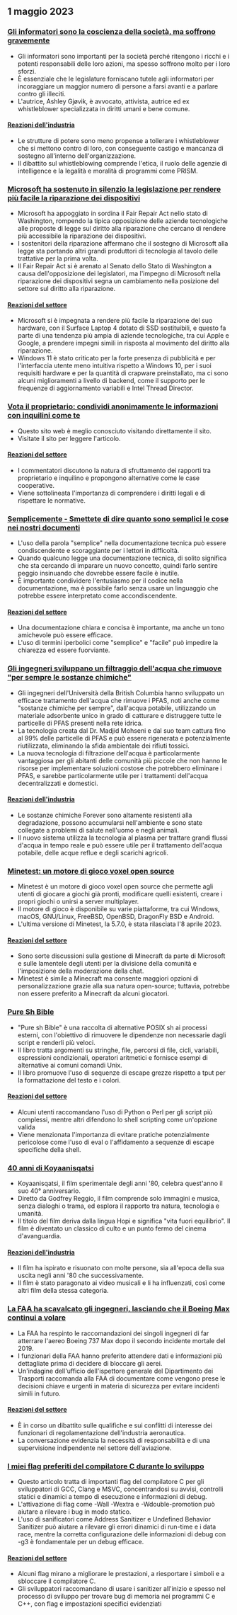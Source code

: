 

<CallToAction />

<Steps>

## 1 maggio 2023

### [Gli informatori sono la coscienza della società, ma soffrono gravemente](https://covertactionmagazine.com/2023/04/25/whistleblowers-are-the-conscience-of-society-yet-suffer-gravely-for-trying-to-hold-the-rich-and-powerful-accountable-for-their-sins/)

- Gli informatori sono importanti per la società perché ritengono i ricchi e i potenti responsabili delle loro azioni, ma spesso soffrono molto per i loro sforzi.
- È essenziale che le legislature forniscano tutele agli informatori per incoraggiare un maggior numero di persone a farsi avanti e a parlare contro gli illeciti.
- L'autrice, Ashley Gjøvik, è avvocato, attivista, autrice ed ex whistleblower specializzata in diritti umani e bene comune.

#### [Reazioni dell'industria](http://news.ycombinator.com/item?id=35762780)

- Le strutture di potere sono meno propense a tollerare i whistleblower che si mettono contro di loro, con conseguente castigo e mancanza di sostegno all'interno dell'organizzazione.
- Il dibattito sul whistleblowing comprende l'etica, il ruolo delle agenzie di intelligence e la legalità e moralità di programmi come PRISM.

### [Microsoft ha sostenuto in silenzio la legislazione per rendere più facile la riparazione dei dispositivi](https://grist.org/technology/microsoft-right-to-repair-quietly-supported-legislation-to-make-it-easier-to-fix-devices-heres-why-thats-a-big-deal/)

- Microsoft ha appoggiato in sordina il Fair Repair Act nello stato di Washington, rompendo la tipica opposizione delle aziende tecnologiche alle proposte di legge sul diritto alla riparazione che cercano di rendere più accessibile la riparazione dei dispositivi.
- I sostenitori della riparazione affermano che il sostegno di Microsoft alla legge sta portando altri grandi produttori di tecnologia al tavolo delle trattative per la prima volta.
- Il Fair Repair Act si è arenato al Senato dello Stato di Washington a causa dell'opposizione dei legislatori, ma l'impegno di Microsoft nella riparazione dei dispositivi segna un cambiamento nella posizione del settore sul diritto alla riparazione.

#### [Reazioni del settore](http://news.ycombinator.com/item?id=35758842)

- Microsoft si è impegnata a rendere più facile la riparazione del suo hardware, con il Surface Laptop 4 dotato di SSD sostituibili, e questo fa parte di una tendenza più ampia di aziende tecnologiche, tra cui Apple e Google, a prendere impegni simili in risposta al movimento del diritto alla riparazione.
- Windows 11 è stato criticato per la forte presenza di pubblicità e per l'interfaccia utente meno intuitiva rispetto a Windows 10, per i suoi requisiti hardware e per la quantità di crapware preinstallato, ma ci sono alcuni miglioramenti a livello di backend, come il supporto per le frequenze di aggiornamento variabili e Intel Thread Director.

### [Vota il proprietario: condividi anonimamente le informazioni con inquilini come te](https://ratethelandlord.org)

- Questo sito web è meglio conosciuto visitando direttamente il sito.
- Visitate il sito per leggere l'articolo.

#### [Reazioni del settore](http://news.ycombinator.com/item?id=35759016)

- I commentatori discutono la natura di sfruttamento dei rapporti tra proprietario e inquilino e propongono alternative come le case cooperative.
- Viene sottolineata l'importanza di comprendere i diritti legali e di rispettare le normative.

### [Semplicemente - Smettete di dire quanto sono semplici le cose nei nostri documenti](https://justsimply.dev/)

- L'uso della parola "semplice" nella documentazione tecnica può essere condiscendente e scoraggiante per i lettori in difficoltà.
- Quando qualcuno legge una documentazione tecnica, di solito significa che sta cercando di imparare un nuovo concetto, quindi farlo sentire peggio insinuando che dovrebbe essere facile è inutile.
- È importante condividere l'entusiasmo per il codice nella documentazione, ma è possibile farlo senza usare un linguaggio che potrebbe essere interpretato come accondiscendente.

#### [Reazioni del settore](http://news.ycombinator.com/item?id=35759449)

- Una documentazione chiara e concisa è importante, ma anche un tono amichevole può essere efficace.
- L'uso di termini iperbolici come "semplice" e "facile" può impedire la chiarezza ed essere fuorviante.

### [Gli ingegneri sviluppano un filtraggio dell'acqua che rimuove "per sempre le sostanze chimiche"](https://news.ubc.ca/2023/03/22/new-ubc-water-treatment-zaps-forever-chemicals-for-good/)

- Gli ingegneri dell'Università della British Columbia hanno sviluppato un efficace trattamento dell'acqua che rimuove i PFAS, noti anche come "sostanze chimiche per sempre", dall'acqua potabile, utilizzando un materiale adsorbente unico in grado di catturare e distruggere tutte le particelle di PFAS presenti nella rete idrica.
- La tecnologia creata dal Dr. Madjid Mohseni e dal suo team cattura fino al 99% delle particelle di PFAS e può essere rigenerata e potenzialmente riutilizzata, eliminando la sfida ambientale dei rifiuti tossici.
- La nuova tecnologia di filtrazione dell'acqua è particolarmente vantaggiosa per gli abitanti delle comunità più piccole che non hanno le risorse per implementare soluzioni costose che potrebbero eliminare i PFAS, e sarebbe particolarmente utile per i trattamenti dell'acqua decentralizzati e domestici.

#### [Reazioni dell'industria](http://news.ycombinator.com/item?id=35764476)

- Le sostanze chimiche Forever sono altamente resistenti alla degradazione, possono accumularsi nell'ambiente e sono state collegate a problemi di salute nell'uomo e negli animali.
- Il nuovo sistema utilizza la tecnologia al plasma per trattare grandi flussi d'acqua in tempo reale e può essere utile per il trattamento dell'acqua potabile, delle acque reflue e degli scarichi agricoli.

### [Minetest: un motore di gioco voxel open source](https://www.minetest.net/)

- Minetest è un motore di gioco voxel open source che permette agli utenti di giocare a giochi già pronti, modificare quelli esistenti, creare i propri giochi o unirsi a server multiplayer.
- Il motore di gioco è disponibile su varie piattaforme, tra cui Windows, macOS, GNU/Linux, FreeBSD, OpenBSD, DragonFly BSD e Android.
- L'ultima versione di Minetest, la 5.7.0, è stata rilasciata l'8 aprile 2023.

#### [Reazioni del settore](http://news.ycombinator.com/item?id=35766570)

- Sono sorte discussioni sulla gestione di Minecraft da parte di Microsoft e sulle lamentele degli utenti per la divisione della comunità e l'imposizione della moderazione della chat.
- Minetest è simile a Minecraft ma consente maggiori opzioni di personalizzazione grazie alla sua natura open-source; tuttavia, potrebbe non essere preferito a Minecraft da alcuni giocatori.

### [Pure Sh Bible](https://github.com/dylanaraps/pure-sh-bible)

- "Pure sh Bible" è una raccolta di alternative POSIX sh ai processi esterni, con l'obiettivo di rimuovere le dipendenze non necessarie dagli script e renderli più veloci.
- Il libro tratta argomenti su stringhe, file, percorsi di file, cicli, variabili, espressioni condizionali, operatori aritmetici e fornisce esempi di alternative ai comuni comandi Unix.
- Il libro promuove l'uso di sequenze di escape grezze rispetto a tput per la formattazione del testo e i colori.

#### [Reazioni del settore](http://news.ycombinator.com/item?id=35765707)

- Alcuni utenti raccomandano l'uso di Python o Perl per gli script più complessi, mentre altri difendono lo shell scripting come un'opzione valida
- Viene menzionata l'importanza di evitare pratiche potenzialmente pericolose come l'uso di eval o l'affidamento a sequenze di escape specifiche della shell.

### [40 anni di Koyaanisqatsi](https://www.thecurb.com.au/40-years-of-koyaanisqatsi/)

- Koyaanisqatsi, il film sperimentale degli anni '80, celebra quest'anno il suo 40° anniversario.
- Diretto da Godfrey Reggio, il film comprende solo immagini e musica, senza dialoghi o trama, ed esplora il rapporto tra natura, tecnologia e umanità.
- Il titolo del film deriva dalla lingua Hopi e significa "vita fuori equilibrio". Il film è diventato un classico di culto e un punto fermo del cinema d'avanguardia.

#### [Reazioni dell'industria](http://news.ycombinator.com/item?id=35764584)

- Il film ha ispirato e risuonato con molte persone, sia all'epoca della sua uscita negli anni '80 che successivamente.
- Il film è stato paragonato ai video musicali e li ha influenzati, così come altri film della stessa categoria.

### [La FAA ha scavalcato gli ingegneri, lasciando che il Boeing Max continui a volare](https://apnews.com/article/boeing-max-crashes-faa-ea8fac0ad2758b08c58d2d64756fbf37)

- La FAA ha respinto le raccomandazioni dei singoli ingegneri di far atterrare l'aereo Boeing 737 Max dopo il secondo incidente mortale del 2019.
- I funzionari della FAA hanno preferito attendere dati e informazioni più dettagliate prima di decidere di bloccare gli aerei.
- Un'indagine dell'ufficio dell'ispettore generale del Dipartimento dei Trasporti raccomanda alla FAA di documentare come vengono prese le decisioni chiave e urgenti in materia di sicurezza per evitare incidenti simili in futuro.

#### [Reazioni del settore](http://news.ycombinator.com/item?id=35761706)

- È in corso un dibattito sulle qualifiche e sui conflitti di interesse dei funzionari di regolamentazione dell'industria aeronautica.
- La conversazione evidenzia la necessità di responsabilità e di una supervisione indipendente nel settore dell'aviazione.

### [I miei flag preferiti del compilatore C durante lo sviluppo](https://nullprogram.com/blog/2023/04/29/)

- Questo articolo tratta di importanti flag del compilatore C per gli sviluppatori di GCC, Clang e MSVC, concentrandosi su avvisi, controlli statici e dinamici a tempo di esecuzione e informazioni di debug.
- L'attivazione di flag come -Wall -Wextra e -Wdouble-promotion può aiutare a rilevare i bug in modo statico.
- L'uso di sanificatori come Address Sanitizer e Undefined Behavior Sanitizer può aiutare a rilevare gli errori dinamici di run-time e i data race, mentre la corretta configurazione delle informazioni di debug con -g3 è fondamentale per un debug efficace.

#### [Reazioni del settore](http://news.ycombinator.com/item?id=35758898)

- Alcuni flag mirano a migliorare le prestazioni, a riesportare i simboli e a sbloccare il compilatore C.
- Gli sviluppatori raccomandano di usare i sanitizer all'inizio e spesso nel processo di sviluppo per trovare bug di memoria nei programmi C e C++, con flag e impostazioni specifici evidenziati

</Steps>
